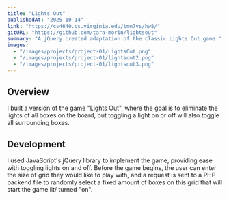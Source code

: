 ```yaml
---
title: "Lights Out"
publishedAt: "2025-10-14"
link: "https://cs4640.cs.virginia.edu/tmn7vs/hw8/"
gitURL: "https://github.com/tara-morin/lightsout"
summary: "A jQuery created adaptation of the classic Lights Out game."
images:
  - "/images/projects/project-01/LightsOut.png"
  - "/images/projects/project-01/lightsout2.png"
  - "/images/projects/project-01/lightsout3.png"
---
```

## Overview
I built a version of the game "Lights Out", where the goal is to eliminate the lights of all boxes on the board, but toggling a light on or off will also toggle all surrounding boxes.
## Development
I used JavaScript's jQuery library to implement the game, providing ease with toggling lights on and off. Before the game begins, the user can enter the size of grid they would like to play with, and a request is sent to a PHP backend file to randomly select a fixed amount of boxes on this grid that will start the game lit/ turned "on".